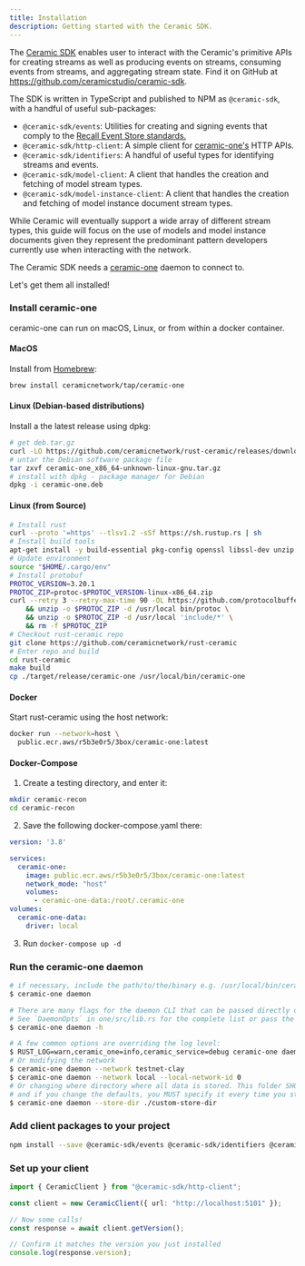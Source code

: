 ```yaml
---
title: Installation
description: Getting started with the Ceramic SDK.
---
```


The [Ceramic SDK](https://github.com/ceramicstudio/ceramic-sdk) enables user to interact with the
Ceramic's primitive APIs for creating streams as well as producing events on streams, consuming
events from streams, and aggregating stream state. Find it on GitHub at
https://github.com/ceramicstudio/ceramic-sdk.

The SDK is written in TypeScript and published to NPM as `@ceramic-sdk`, with a handful of useful
sub-packages:

- `@ceramic-sdk/events`: Utilities for creating and signing events that comply to the
  [Recall Event Store standards.](https://developers.ceramic.network/docs/protocol/js-ceramic/streams/event-log)
- `@ceramic-sdk/http-client`: A simple client for
  [ceramic-one's](https://github.com/ceramicnetwork/rust-ceramic) HTTP APIs.
- `@ceramic-sdk/identifiers`: A handful of useful types for identifying streams and events.
- `@ceramic-sdk/model-client`: A client that handles the creation and fetching of model stream
  types.
- `@ceramic-sdk/model-instance-client`: A client that handles the creation and fetching of model
  instance document stream types.

<Callout>
  While Ceramic will eventually support a wide array of different stream types, this guide will
  focus on the use of models and model instance documents given they represent the predominant
  pattern developers currently use when interacting with the network.
</Callout>

The Ceramic SDK needs a [ceramic-one](https://github.com/ceramicnetwork/rust-ceramic) daemon to
connect to.

Let's get them all installed!

<Steps>

<Step>

### Install ceramic-one

ceramic-one can run on macOS, Linux, or from within a docker container.

#### MacOS

Install from [Homebrew](https://brew.sh/):

```bash
brew install ceramicnetwork/tap/ceramic-one
```

#### Linux (Debian-based distributions)

Install a the latest release using dpkg:

```bash
# get deb.tar.gz
curl -LO https://github.com/ceramicnetwork/rust-ceramic/releases/download/latest/ceramic-one_x86_64-unknown-linux-gnu.tar.gz
# untar the Debian software package file
tar zxvf ceramic-one_x86_64-unknown-linux-gnu.tar.gz
# install with dpkg - package manager for Debian
dpkg -i ceramic-one.deb
```

#### Linux (from Source)

```bash
# Install rust
curl --proto '=https' --tlsv1.2 -sSf https://sh.rustup.rs | sh
# Install build tools
apt-get install -y build-essential pkg-config openssl libssl-dev unzip
# Update environment
source "$HOME/.cargo/env"
# Install protobuf
PROTOC_VERSION=3.20.1
PROTOC_ZIP=protoc-$PROTOC_VERSION-linux-x86_64.zip
curl --retry 3 --retry-max-time 90 -OL https://github.com/protocolbuffers/protobuf/releases/download/v$PROTOC_VERSION/$PROTOC_ZIP \
    && unzip -o $PROTOC_ZIP -d /usr/local bin/protoc \
    && unzip -o $PROTOC_ZIP -d /usr/local 'include/*' \
    && rm -f $PROTOC_ZIP
# Checkout rust-ceramic repo
git clone https://github.com/ceramicnetwork/rust-ceramic
# Enter repo and build
cd rust-ceramic
make build
cp ./target/release/ceramic-one /usr/local/bin/ceramic-one
```

#### Docker

Start rust-ceramic using the host network:

```bash
docker run --network=host \
  public.ecr.aws/r5b3e0r5/3box/ceramic-one:latest
```

#### Docker-Compose

1. Create a testing directory, and enter it:

```bash
mkdir ceramic-recon
cd ceramic-recon
```

2. Save the following docker-compose.yaml there:

```YAML
version: '3.8'

services:
  ceramic-one:
    image: public.ecr.aws/r5b3e0r5/3box/ceramic-one:latest
    network_mode: "host"
    volumes:
      - ceramic-one-data:/root/.ceramic-one
volumes:
  ceramic-one-data:
    driver: local
```

3. Run `docker-compose up -d`

</Step>

<Step>

### Run the ceramic-one daemon

```bash
# if necessary, include the path/to/the/binary e.g. /usr/local/bin/ceramic-one or ./target/release/ceramic-one
$ ceramic-one daemon

# There are many flags for the daemon CLI that can be passed directly or set as environment variables.
# See `DaemonOpts` in one/src/lib.rs for the complete list or pass the -h flag
$ ceramic-one daemon -h

# A few common options are overriding the log level:
$ RUST_LOG=warn,ceramic_one=info,ceramic_service=debug ceramic-one daemon
# Or modifying the network
$ ceramic-one daemon --network testnet-clay
$ ceramic-one daemon --network local --local-network-id 0
# Or changing where directory where all data is stored. This folder SHOULD be backed up in production
# and if you change the defaults, you MUST specify it every time you start the daemon.
$ ceramic-one daemon --store-dir ./custom-store-dir
```

</Step>

<Step>

### Add client packages to your project

```bash
npm install --save @ceramic-sdk/events @ceramic-sdk/identifiers @ceramic-sdk/http-client
```

</Step>

<Step>

### Set up your client

```typescript
import { CeramicClient } from "@ceramic-sdk/http-client";

const client = new CeramicClient({ url: "http://localhost:5101" });

// Now some calls!
const response = await client.getVersion();

// Confirm it matches the version you just installed
console.log(response.version);
```

</Step>

</Steps>
